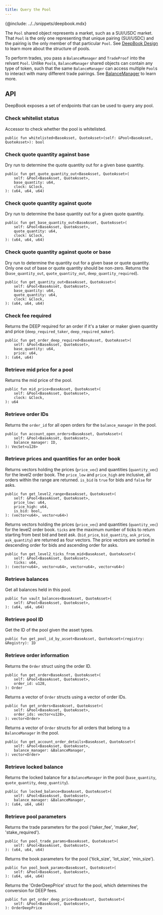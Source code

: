 ```yaml
---
title: Query the Pool
---
```


{@include: ../../snippets/deepbook.mdx}

The `Pool` shared object represents a market, such as a SUI/USDC market. That `Pool` is the only one representing that unique pairing (SUI/USDC) and the pairing is the only member of that particular `Pool`. See [DeepBook Design](./design.mdx#pool) to learn more about the structure of pools.

To perform trades, you pass a `BalanceManager` and `TradeProof` into the relvant `Pool`. Unlike `Pool`s, `BalanceManager` shared objects can contain any type of token, such that the same `BalanceManager` can access multiple `Pool`s to interact with many different trade pairings. See [BalanceManager](./balance-manager.mdx) to learn more.

## API 

DeepBook exposes a set of endpoints that can be used to query any pool.

### Check whitelist status

Accessor to check whether the pool is whitelisted.

```move
public fun whitelisted<BaseAsset, QuoteAsset>(self: &Pool<BaseAsset, QuoteAsset>): bool
```

### Check quote quantity against base

Dry run to determine the quote quantity out for a given base quantity.

```move
public fun get_quote_quantity_out<BaseAsset, QuoteAsset>(
    self: &Pool<BaseAsset, QuoteAsset>,
    base_quantity: u64,
    clock: &Clock,
): (u64, u64, u64)
```

### Check quote quantity against quote

Dry run to determine the base quantity out for a given quote quantity.

```move
public fun get_base_quantity_out<BaseAsset, QuoteAsset>(
    self: &Pool<BaseAsset, QuoteAsset>,
    quote_quantity: u64,
    clock: &Clock,
): (u64, u64, u64)
```

### Check quote quantity against quote or base

Dry run to determine the quantity out for a given base or quote quantity. Only one out of base or quote quantity should be non-zero. Returns the (`base_quantity_out`, `quote_quantity_out`, `deep_quantity_required`).

```move
public fun get_quantity_out<BaseAsset, QuoteAsset>(
    self: &Pool<BaseAsset, QuoteAsset>,
    base_quantity: u64,
    quote_quantity: u64,
    clock: &Clock,
): (u64, u64, u64)
```

### Check fee required

Returns the DEEP required for an order if it's a taker or maker given quantity and price (`deep_required_taker`, `deep_required_maker`).

```move
public fun get_order_deep_required<BaseAsset, QuoteAsset>(
    self: &Pool<BaseAsset, QuoteAsset>,
    base_quantity: u64,
    price: u64,
): (u64, u64)
```

### Retrieve mid price for a pool 

Returns the mid price of the pool.

```move
public fun mid_price<BaseAsset, QuoteAsset>(
    self: &Pool<BaseAsset, QuoteAsset>,
    clock: &Clock,
): u64
```

### Retrieve order IDs

Returns the `order_id` for all open orders for the `balance_manager` in the pool.

```move
public fun account_open_orders<BaseAsset, QuoteAsset>(
    self: &Pool<BaseAsset, QuoteAsset>,
    balance_manager: ID,
): VecSet<u128>
```

### Retrieve prices and quantities for an order book

Returns vectors holding the prices (`price_vec`) and quantities (`quantity_vec`) for the level2 order book. The `price_low` and `price_high` are inclusive, all orders within the range are returned. `is_bid` is `true` for bids and `false` for asks.

```move
public fun get_level2_range<BaseAsset, QuoteAsset>(
    self: &Pool<BaseAsset, QuoteAsset>,
    price_low: u64,
    price_high: u64,
    is_bid: bool,
): (vector<u64>, vector<u64>)
```

Returns vectors holding the prices (`price_vec`) and quantities (`quantity_vec`) for the level2 order book. `ticks` are the maximum number of ticks to return starting from best bid and best ask. (`bid_price`, `bid_quantity`, `ask_price`, `ask_quantity`) are returned as four vectors. The price vectors are sorted in descending order for bids and ascending order for asks.

```move
public fun get_level2_ticks_from_mid<BaseAsset, QuoteAsset>(
    self: &Pool<BaseAsset, QuoteAsset>,
    ticks: u64,
): (vector<u64>, vector<u64>, vector<u64>, vector<u64>)
```

### Retrieve balances

Get all balances held in this pool.

```move
public fun vault_balances<BaseAsset, QuoteAsset>(
    self: &Pool<BaseAsset, QuoteAsset>,
): (u64, u64, u64)
```

### Retrieve pool ID

Get the ID of the pool given the asset types.

```move
public fun get_pool_id_by_asset<BaseAsset, QuoteAsset>(registry: &Registry): ID
```

### Retrieve order information

Returns the `Order` struct using the order ID.

```move
public fun get_order<BaseAsset, QuoteAsset>(
    self: &Pool<BaseAsset, QuoteAsset>,
    order_id: u128,
): Order
```

Returns a vector of `Order` structs using a vector of order IDs.

```move
public fun get_orders<BaseAsset, QuoteAsset>(
    self: &Pool<BaseAsset, QuoteAsset>,
    order_ids: vector<u128>,
): vector<Order>
```

Returns a vector of `Order` structs for all orders that belong to a `BalanceManager` in the pool.

```move
public fun get_account_order_details<BaseAsset, QuoteAsset>(
    self: &Pool<BaseAsset, QuoteAsset>,
    balance_manager: &BalanceManager,
): vector<Order>
```

### Retrieve locked balance

Returns the locked balance for a `BalanceManager` in the pool (`base_quantity`, `quote_quantity`, `deep_quantity`).

```move
public fun locked_balance<BaseAsset, QuoteAsset>(
    self: &Pool<BaseAsset, QuoteAsset>,
    balance_manager: &BalanceManager,
): (u64, u64, u64)
```

### Retrieve pool parameters

Returns the trade parameters for the pool ('taker_fee', 'maker_fee', 'stake_required').

```move
public fun pool_trade_params<BaseAsset, QuoteAsset>(
    self: &Pool<BaseAsset, QuoteAsset>,
): (u64, u64, u64)
```

Returns the book parameters for the pool ('tick_size', 'lot_size', 'min_size').

```move
public fun pool_book_params<BaseAsset, QuoteAsset>(
    self: &Pool<BaseAsset, QuoteAsset>,
): (u64, u64, u64)
```

Returns the 'OrderDeepPrice' struct for the pool, which determines the conversion for DEEP fees.

```move
public fun get_order_deep_price<BaseAsset, QuoteAsset>(
    self: &Pool<BaseAsset, QuoteAsset>,
): OrderDeepPrice
```